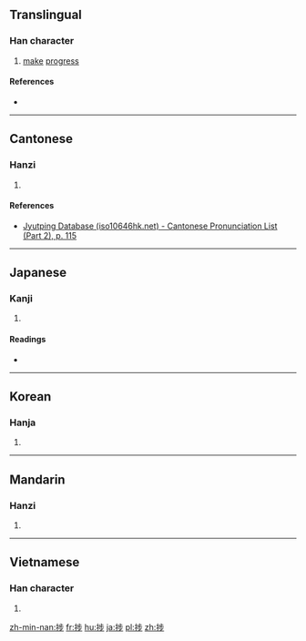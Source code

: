 ==Translingual==

===Han character===
{{Han char|rn=64|rad=手|as=07|sn=10|four=5102<sub>1</sub>|canj=手卜中竹 (QYLH)|ids=⿰[[扌]][[步]]}}

# [[make]] [[progress]]

====References====
* {{Han ref|kx=0434.120|dkj=12160|dj=0783.190|hdz=31881.020|uh=6357|ud=25431|bh=D1CA|bd=53706}}

----

==Cantonese==

===Hanzi===
{{yue-hanzi|jyut=[[bou6]]|y=bou6}}

# {{defn|lang=yue|sort=手07}}

====References====
*[http://www.iso10646hk.net/jp/document/download.jsp Jyutping Database (iso10646hk.net) - Cantonese Pronunciation List (Part 2), p. 115]

----

==Japanese==

===Kanji===
{{ja-kanji|grade=|rs=手07}}

# {{defn|lang=ja|sort=手07}}

====Readings====
* {{ja-readings|on=[[ほ]] (ho), [[ちょく]] (choku)|kun=[[はかどる]] (hakadoru)}}

----

==Korean==

===Hanja===
{{ko-hanja|hangeul=척|eumhun=|rv=cheok|mr=ch'ŏk|y=chek}}

# {{defn|lang=ko|sort=手07}}

----

==Mandarin==

===Hanzi===
{{cmn-hanzi|pin=[[bù]] ([[bu4]]), [[liàn]] ([[lian4]])|wg=pu<sup>4</sup>, lien<sup>4</sup>}}

# {{defn|lang=cmn|sort=手07}}

----

==Vietnamese==

===Han character===
{{vi-hantu|[[duệ]]|rs=手07}}

# {{defn|lang=vi|sort=手07}}

[[zh-min-nan:捗]]
[[fr:捗]]
[[hu:捗]]
[[ja:捗]]
[[pl:捗]]
[[zh:捗]]